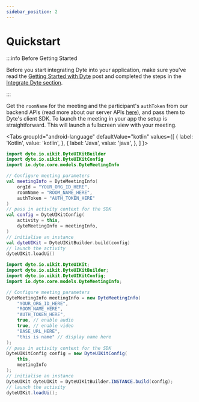 ```yaml
---
sidebar_position: 2
---
```


# Quickstart

:::info Before Getting Started

Before you start integrating Dyte into your application, make sure you've read
the [Getting Started with Dyte](/getting-started) post and completed the steps
in the [Integrate Dyte section](/getting-started#integrate-dyte).

:::

Get the `roomName` for the meeting and the participant's `authToken` from our
backend APIs (read more about our server APIs [here](/api/)), and pass them to
Dyte's client SDK. To launch the meeting in your app the setup is
straightforward. This will launch a fullscreen view with your meeting.

<Tabs
groupId="android-language"
defaultValue="kotlin"
values={[
{ label: 'Kotlin', value: 'kotlin', },
{ label: 'Java', value: 'java', },
]
}>
<TabItem value="kotlin">

```kotlin
import dyte.io.uikit.DyteUIKitBuilder
import dyte.io.uikit.DyteUIKitConfig
import io.dyte.core.models.DyteMeetingInfo

// Configure meeting parameters
val meetingInfo = DyteMeetingInfo(
    orgId = "YOUR_ORG_ID_HERE",
    roomName = "ROOM_NAME_HERE",
    authToken = "AUTH_TOKEN_HERE"
)
// pass in activity context for the SDK
val config = DyteUIKitConfig(
    activity = this,
    dyteMeetingInfo = meetingInfo,
)
// initialise an instance
val dyteUIKit = DyteUIKitBuilder.build(config)
// launch the activity
dyteUIKit.loadUi()
```

</TabItem>
<TabItem value="java">

```java
import dyte.io.uikit.DyteUIKit;
import dyte.io.uikit.DyteUIKitBuilder;
import dyte.io.uikit.DyteUIKitConfig;
import io.dyte.core.models.DyteMeetingInfo;

// Configure meeting parameters
DyteMeetingInfo meetingInfo = new DyteMeetingInfo(
    "YOUR_ORG_ID_HERE",
    "ROOM_NAME_HERE",
    "AUTH_TOKEN_HERE",
    true, // enable audio
    true, // enable video
    "BASE_URL_HERE",
    "this is name" // display name here
);
// pass in activity context for the SDK
DyteUIKitConfig config = new DyteUIKitConfig(
    this,
    meetingInfo
);
// initialise an instance
DyteUIKit dyteUIKit = DyteUIKitBuilder.INSTANCE.build(config);
// launch the activity
dyteUIKit.loadUi();
```

</TabItem>
</Tabs>
